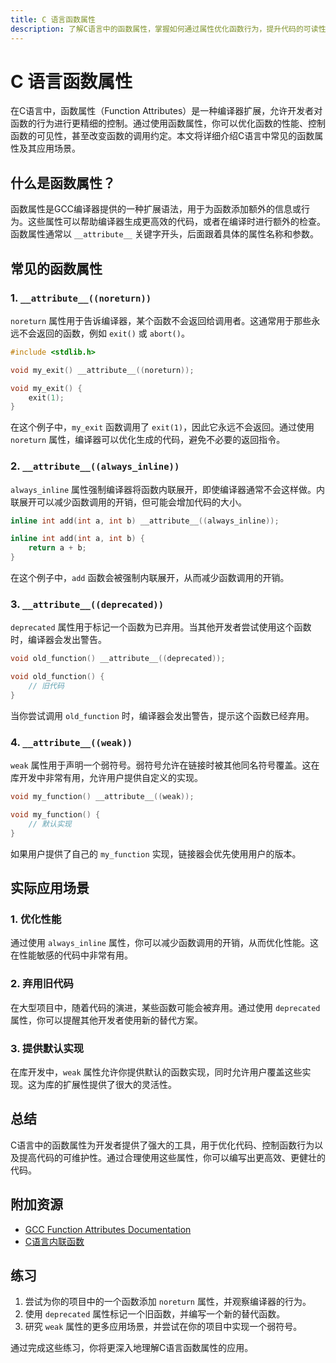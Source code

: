 ```yaml
---
title: C 语言函数属性
description: 了解C语言中的函数属性，掌握如何通过属性优化函数行为，提升代码的可读性和性能。
---
```


# C 语言函数属性

在C语言中，函数属性（Function Attributes）是一种编译器扩展，允许开发者对函数的行为进行更精细的控制。通过使用函数属性，你可以优化函数的性能、控制函数的可见性，甚至改变函数的调用约定。本文将详细介绍C语言中常见的函数属性及其应用场景。

## 什么是函数属性？

函数属性是GCC编译器提供的一种扩展语法，用于为函数添加额外的信息或行为。这些属性可以帮助编译器生成更高效的代码，或者在编译时进行额外的检查。函数属性通常以 `__attribute__` 关键字开头，后面跟着具体的属性名称和参数。

## 常见的函数属性

### 1. `__attribute__((noreturn))`

`noreturn` 属性用于告诉编译器，某个函数不会返回给调用者。这通常用于那些永远不会返回的函数，例如 `exit()` 或 `abort()`。

```c
#include <stdlib.h>

void my_exit() __attribute__((noreturn));

void my_exit() {
    exit(1);
}
```

在这个例子中，`my_exit` 函数调用了 `exit(1)`，因此它永远不会返回。通过使用 `noreturn` 属性，编译器可以优化生成的代码，避免不必要的返回指令。

### 2. `__attribute__((always_inline))`

`always_inline` 属性强制编译器将函数内联展开，即使编译器通常不会这样做。内联展开可以减少函数调用的开销，但可能会增加代码的大小。

```c
inline int add(int a, int b) __attribute__((always_inline));

inline int add(int a, int b) {
    return a + b;
}
```

在这个例子中，`add` 函数会被强制内联展开，从而减少函数调用的开销。

### 3. `__attribute__((deprecated))`

`deprecated` 属性用于标记一个函数为已弃用。当其他开发者尝试使用这个函数时，编译器会发出警告。

```c
void old_function() __attribute__((deprecated));

void old_function() {
    // 旧代码
}
```

当你尝试调用 `old_function` 时，编译器会发出警告，提示这个函数已经弃用。

### 4. `__attribute__((weak))`

`weak` 属性用于声明一个弱符号。弱符号允许在链接时被其他同名符号覆盖。这在库开发中非常有用，允许用户提供自定义的实现。

```c
void my_function() __attribute__((weak));

void my_function() {
    // 默认实现
}
```

如果用户提供了自己的 `my_function` 实现，链接器会优先使用用户的版本。

## 实际应用场景

### 1. 优化性能

通过使用 `always_inline` 属性，你可以减少函数调用的开销，从而优化性能。这在性能敏感的代码中非常有用。

### 2. 弃用旧代码

在大型项目中，随着代码的演进，某些函数可能会被弃用。通过使用 `deprecated` 属性，你可以提醒其他开发者使用新的替代方案。

### 3. 提供默认实现

在库开发中，`weak` 属性允许你提供默认的函数实现，同时允许用户覆盖这些实现。这为库的扩展性提供了很大的灵活性。

## 总结

C语言中的函数属性为开发者提供了强大的工具，用于优化代码、控制函数行为以及提高代码的可维护性。通过合理使用这些属性，你可以编写出更高效、更健壮的代码。

## 附加资源

- [GCC Function Attributes Documentation](https://gcc.gnu.org/onlinedocs/gcc/Function-Attributes.html)
- [C语言内联函数](https://en.wikipedia.org/wiki/Inline_function)

## 练习

1. 尝试为你的项目中的一个函数添加 `noreturn` 属性，并观察编译器的行为。
2. 使用 `deprecated` 属性标记一个旧函数，并编写一个新的替代函数。
3. 研究 `weak` 属性的更多应用场景，并尝试在你的项目中实现一个弱符号。

通过完成这些练习，你将更深入地理解C语言函数属性的应用。